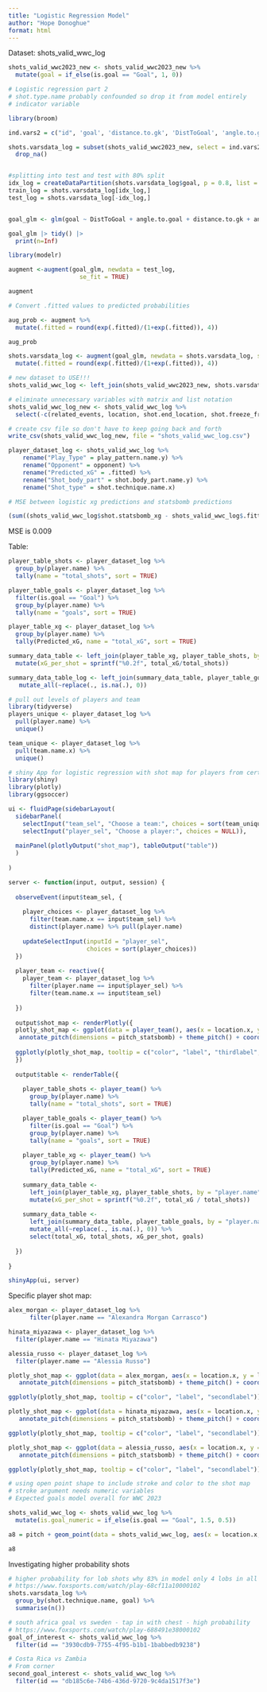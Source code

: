 ```yaml
---
title: "Logistic Regression Model"
author: "Hope Donoghue"
format: html
---
```


Dataset: shots_valid_wwc_log

```r
shots_valid_wwc2023_new <- shots_valid_wwc2023_new %>%
  mutate(goal = if_else(is.goal == "Goal", 1, 0))
```


```r
# Logistic regression part 2
# shot.type.name probably confounded so drop it from model entirely 
# indicator variable

library(broom)

ind.vars2 = c("id", 'goal', 'distance.to.gk', 'DistToGoal', 'angle.to.gk', 'angle.to.goal', 'play_pattern.name', 'shot.technique.name', 'shot.body_part.name')

shots.varsdata_log = subset(shots_valid_wwc2023_new, select = ind.vars2)  %>%
  drop_na()


#splitting into test and test with 80% split
idx_log = createDataPartition(shots.varsdata_log$goal, p = 0.8, list = F)
train_log = shots.varsdata_log[idx_log,]
test_log = shots.varsdata_log[-idx_log,]


goal_glm <- glm(goal ~ DistToGoal + angle.to.goal + distance.to.gk + angle.to.gk + play_pattern.name + shot.technique.name + shot.body_part.name, data = train_log, family = "binomial")

goal_glm |> tidy() |>
  print(n=Inf)
```


```r
library(modelr)

augment <-augment(goal_glm, newdata = test_log,
                    se_fit = TRUE)

augment
```

```r
# Convert .fitted values to predicted probabilities

aug_prob <- augment %>%
  mutate(.fitted = round(exp(.fitted)/(1+exp(.fitted)), 4))

aug_prob

```

```r
shots.varsdata_log <- augment(goal_glm, newdata = shots.varsdata_log, se_fit = TRUE) %>%
  mutate(.fitted = round(exp(.fitted)/(1+exp(.fitted)), 4))
```


```r
# new dataset to USE!!!
shots_valid_wwc_log <- left_join(shots_valid_wwc2023_new, shots.varsdata_log, by = "id") 
```

```r
# eliminate unnecessary variables with matrix and list notation
shots_valid_wwc_log_new <- shots_valid_wwc_log %>%
  select(-c(related_events, location, shot.end_location, shot.freeze_frame, tactics.lineup, pass.end_location, carry.end_location, goalkeeper.end_location, out, my.xG))
```

```r
# create csv file so don't have to keep going back and forth 
write_csv(shots_valid_wwc_log_new, file = "shots_valid_wwc_log.csv")
```



```r
player_dataset_log <- shots_valid_wwc_log %>%
    rename("Play_Type" = play_pattern.name.y) %>%
    rename("Opponent" = opponent) %>%
    rename("Predicted_xG" = .fitted) %>%
    rename("Shot_body_part" = shot.body_part.name.y) %>%
    rename("Shot_type" = shot.technique.name.x)
```

```r
# MSE between logistic xg predictions and statsbomb predictions

(sum((shots_valid_wwc_log$shot.statsbomb_xg - shots_valid_wwc_log$.fitted)^2)/1540)
```
MSE is 0.009

Table:
```r

player_table_shots <- player_dataset_log %>%
  group_by(player.name) %>%
  tally(name = "total_shots", sort = TRUE)

player_table_goals <- player_dataset_log %>%
  filter(is.goal == "Goal") %>%
  group_by(player.name) %>%
  tally(name = "goals", sort = TRUE)

player_table_xg <- player_dataset_log %>%
  group_by(player.name) %>%
  tally(Predicted_xG, name = "total_xG", sort = TRUE)

summary_data_table <- left_join(player_table_xg, player_table_shots, by = "player.name") %>%
  mutate(xG_per_shot = sprintf("%0.2f", total_xG/total_shots))

summary_data_table_log <- left_join(summary_data_table, player_table_goals, by = "player.name") %>%
   mutate_all(~replace(., is.na(.), 0))
```



```r
# pull out levels of players and team
library(tidyverse)
players_unique <- player_dataset_log %>%
  pull(player.name) %>%
  unique()

team_unique <- player_dataset_log %>% 
  pull(team.name.x) %>%
  unique()

```



```r
# shiny App for logistic regression with shot map for players from certain teams
library(shiny)
library(plotly)
library(ggsoccer)

ui <- fluidPage(sidebarLayout(
  sidebarPanel(
    selectInput("team_sel", "Choose a team:", choices = sort(team_unique)),
    selectInput("player_sel", "Choose a player:", choices = NULL)),
  
  mainPanel(plotlyOutput("shot_map"), tableOutput("table"))
  )
  
)

server <- function(input, output, session) {
  
  observeEvent(input$team_sel, {
    
    player_choices <- player_dataset_log %>% 
      filter(team.name.x == input$team_sel) %>% 
      distinct(player.name) %>% pull(player.name)
    
    updateSelectInput(inputId = "player_sel", 
                      choices = sort(player_choices))
  })
  
  player_team <- reactive({
    player_team <- player_dataset_log %>%
      filter(player.name == input$player_sel) %>%
      filter(team.name.x == input$team_sel) 
    
  })
  
  output$shot_map <- renderPlotly({
  plotly_shot_map <- ggplot(data = player_team(), aes(x = location.x, y = location.y, color = Predicted_xG, stroke = is.goal_numeric, label = Play_Type, thirdlabel = Shot_body_part, fourthlabel = Shot_type, secondlabel = Opponent)) +
   annotate_pitch(dimensions = pitch_statsbomb) + theme_pitch() + coord_flip(xlim = c(55, 120), ylim = c(-12, 105)) + geom_point(shape = 1, size = 1.5) + labs(title = glue::glue(" Expected Goal Model: \n Shot Map for ", input$player_sel), color = "Probability of Goal \n (xG)") + scale_colour_gradientn(colors = c(low = "blue", high = "red"), limits=c(0, 1))
    
  ggplotly(plotly_shot_map, tooltip = c("color", "label", "thirdlabel", "fourthlabel", "secondlabel"))
  })
  
  output$table <- renderTable({
    
    player_table_shots <- player_team() %>%
      group_by(player.name) %>%
      tally(name = "total_shots", sort = TRUE)

    player_table_goals <- player_team() %>%
      filter(is.goal == "Goal") %>%
      group_by(player.name) %>%
      tally(name = "goals", sort = TRUE)
    
    player_table_xg <- player_team() %>%
      group_by(player.name) %>%
      tally(Predicted_xG, name = "total_xG", sort = TRUE)
    
    summary_data_table <-
      left_join(player_table_xg, player_table_shots, by = "player.name") %>%
      mutate(xG_per_shot = sprintf("%0.2f", total_xG / total_shots))
    
    summary_data_table <-
      left_join(summary_data_table, player_table_goals, by = "player.name") %>%
      mutate_all(~replace(., is.na(.), 0)) %>%
      select(total_xG, total_shots, xG_per_shot, goals)
    
  })
  
}

shinyApp(ui, server)
```

Specific player shot map:

```r
alex_morgan <- player_dataset_log %>%
      filter(player.name == "Alexandra Morgan Carrasco")
```

```r
hinata_miyazawa <- player_dataset_log %>%
  filter(player.name == "Hinata Miyazawa")
```

```r
alessia_russo <- player_dataset_log %>%
  filter(player.name == "Alessia Russo")
```


```r
plotly_shot_map <- ggplot(data = alex_morgan, aes(x = location.x, y = location.y, color = xG_predicted, stroke = is.goal_numeric, label = Play_Type, secondlabel = Opponent)) +
   annotate_pitch(dimensions = pitch_statsbomb) + theme_pitch() + coord_flip(xlim = c(55, 120), ylim = c(-12, 105)) + geom_point(shape = 1, size = 1.5) + labs(title = glue::glue(" xG Shot Map for Alex Morgan"), color = "xG") + scale_colour_gradientn(colors = c(low = "blue", high = "red"), limits=c(0, 1))

ggplotly(plotly_shot_map, tooltip = c("color", "label", "secondlabel"))
```


```r
plotly_shot_map <- ggplot(data = hinata_miyazawa, aes(x = location.x, y = location.y, color = xG_predicted, stroke = is.goal_numeric, label = Play_Type, secondlabel = Opponent)) +
   annotate_pitch(dimensions = pitch_statsbomb) + theme_pitch() + coord_flip(xlim = c(55, 120), ylim = c(-12, 105)) + geom_point(shape = 1, size = 1.5) + labs(title = glue::glue(" xG Shot Map for Hinata Miyazawa"), color = "xG") + scale_colour_gradientn(colors = c(low = "blue", high = "red"), limits=c(0, 1))

ggplotly(plotly_shot_map, tooltip = c("color", "label", "secondlabel"))
```

```r
plotly_shot_map <- ggplot(data = alessia_russo, aes(x = location.x, y = location.y, color = xG_predicted, stroke = is.goal_numeric, label = Play_Type, secondlabel = Opponent)) +
   annotate_pitch(dimensions = pitch_statsbomb) + theme_pitch() + coord_flip(xlim = c(55, 120), ylim = c(-12, 105)) + geom_point(shape = 1, size = 1.5) + labs(title = glue::glue(" xG Shot Map for Alessia Russo"), color = "xG") + scale_colour_gradientn(colors = c(low = "blue", high = "red"), limits=c(0, 1))

ggplotly(plotly_shot_map, tooltip = c("color", "label", "secondlabel"))
```


```r
# using open point shape to include stroke and color to the shot map
# stroke argument needs numeric variables
# Expected goals model overall for WWC 2023

shots_valid_wwc_log <- shots_valid_wwc_log %>%
  mutate(is.goal_numeric = if_else(is.goal == "Goal", 1.5, 0.5))

a8 = pitch + geom_point(data = shots_valid_wwc_log, aes(x = location.x, y = location.y, color = .fitted, stroke = is.goal_numeric), shape = 1, size = 2) + labs(color = "Probability of Goal \n (xG)", caption = "Removed Republic of Ireland's goal directly from corner; Darker filled in circles mean goal was scored", title = "Expected Goals Model WWC 2023") + scale_colour_gradientn(colors = c(low = "blue", high = "red"), limits=c(0, 1))

a8
```

Investigating higher probability shots
```r
# higher probability for lob shots why 83% in model only 4 lobs in all of dataset and this went in
# https://www.foxsports.com/watch/play-68cf11a10000102
shots.varsdata_log %>%
  group_by(shot.technique.name, goal) %>%
  summarise(n())
```

```r
# south africa goal vs sweden - tap in with chest - high probability 
# https://www.foxsports.com/watch/play-688491e38000102
goal_of_interest <- shots_valid_wwc_log %>%
  filter(id == "3930cdb9-7755-4f95-b1b1-1babbedb9238")
```

```r
# Costa Rica vs Zambia
# From corner 
second_goal_interest <- shots_valid_wwc_log %>%
  filter(id == "db185c6e-74b6-436d-9720-9c4da1517f3e")

```







